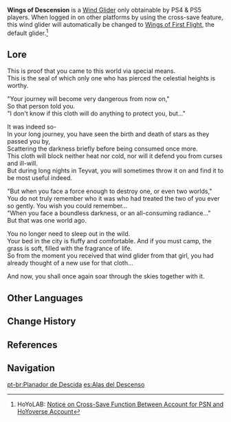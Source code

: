 {{Item Infobox
|id           = 140003
|image        = <gallery>
Item Wings of Descension.png|Icon
Wind Glider Wings of Descension.png|Full
</gallery>
|type         = Wind Gliders
|rarity       = 4
|description  = A stylized wind glider that can be used to cross the celestial heights.
|source1      = Special reward for players on the PS4 & PS5 systems.
}}
'''Wings of Descension''' is a [[Wind Glider]] only obtainable by PS4 & PS5 players. When logged in on other platforms by using the cross-save feature, this wind glider will automatically be changed to [[Wings of First Flight]], the default glider.<ref>HoYoLAB: [https://www.hoyolab.com/article/533197 Notice on Cross-Save Function Between Account for PSN and HoYoverse Account]</ref>

==Lore==
This is proof that you came to this world via special means.<br />
This is the seal of which only one who has pierced the celestial heights is worthy.

"Your journey will become very dangerous from now on,"<br />
So that person told you.<br />
"I don't know if this cloth will do anything to protect you, but..."

It was indeed so-<br />
In your long journey, you have seen the birth and death of stars as they passed you by,<br />
Scattering the darkness briefly before being consumed once more.<br />
This cloth will block neither heat nor cold, nor will it defend you from curses and ill-will.<br />
But during long nights in Teyvat, you will sometimes throw it on and find it to be most useful indeed.

"But when you face a force enough to destroy one, or even two worlds,"<br />
You do not truly remember who it was who had treated the two of you ever so gently. You wish you could remember...<br />
"When you face a boundless darkness, or an all-consuming radiance..."<br />
But that was one world ago.

You no longer need to sleep out in the wild.<br />
Your bed in the city is fluffy and comfortable. And if you must camp, the grass is soft, filled with the fragrance of life.<br />
So from the moment you received that wind glider from that girl, you had already thought of a new use for that cloth...

And now, you shall once again soar through the skies together with it.

==Other Languages==
{{Other Languages
|en      = Wings of Descension
|zhs     = 降临之翼
|zhs_rm  = Jiànglín zhī Yì
|zht     = 降臨之翼
|zht_rm  = Jiànglín zhī Yì
|zh_tl   = Wings of Descension/Arrival
|ja      = 降臨の翼
|ja_rm   = Kourin no Tsubasa
|ja_tl   = Wings of Descension
|ko      = 강림의 날개
|ko_rm   = Gangrim-ui Nalgae
|ko_tl   = Wings of Descension
|es      = Alas del Descenso
|es_tl   = Wings of Descension
|fr      = Ailes de la descente
|fr_tl   = Wings of Descension
|ru      = Крылья нисхождения
|ru_tl   = 
|th      = Wings of Descension
|vi      = Đôi Cánh Giáng Lâm
|vi_tl   = 
|de      = Flügel der Niederkunft
|de_tl   = Wings of Birth
|id      = Wings of Descension
|pt      = Planador de Descida
|pt_tl   = Glider of Descent
}}

==Change History==
{{Change History|1.0}}

==References==
{{Reflist}}

==Navigation==
{{Dressing Room Navbox|type=glider}}

[[pt-br:Planador de Descida]]
[[es:Alas del Descenso]]